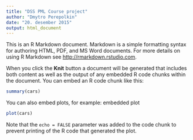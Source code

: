 ```yaml
---
title: "DSS PML Course project"
author: "Dmytro Perepolkin"
date: "20. desember 2015"
output: html_document
---
```


This is an R Markdown document. Markdown is a simple formatting syntax for authoring HTML, PDF, and MS Word documents. For more details on using R Markdown see <http://rmarkdown.rstudio.com>.

When you click the **Knit** button a document will be generated that includes both content as well as the output of any embedded R code chunks within the document. You can embed an R code chunk like this:

```r
summary(cars)
```

You can also embed plots, for example: embedded plot

```r
plot(cars)
```

Note that the `echo = FALSE` parameter was added to the code chunk to prevent printing of the R code that generated the plot.

